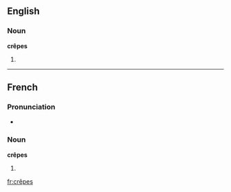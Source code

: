==English==

===Noun===
'''crêpes'''

# {{plural of|crêpe}}

----

==French==

===Pronunciation===
*{{audio|Fr-les crêpes.ogg|audio}}

===Noun===
'''crêpes'''

# {{plural of|crêpe|lang=French}}

[[fr:crêpes]]